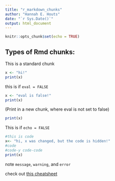 ```yaml
---
title: "r_markdown_chunks"
author: "Hannah E. Houts"
date: "`r Sys.Date()`"
output: html_document
---
```


```r
knitr::opts_chunk$set(echo = TRUE)
```



## Types of Rmd chunks:

This is a standard chunk
```r
x <- "hi!"
print(x)
```


this is if `eval = FALSE`
```r
x <- "eval is false!"
print(x)
```

(Print in a new chunk, where eval is not set to false)
```r
print(x)
```

This is if `echo = FALSE`
```r
#this is code
x<- "hi, x was changed, but the code is hidden!"
#code
#code-y code-code
print(x)
```

note `message`, `warning`, and `error`

check out [this cheatsheet](https://www.rstudio.com/wp-content/uploads/2015/02/rmarkdown-cheatsheet.pdf)

